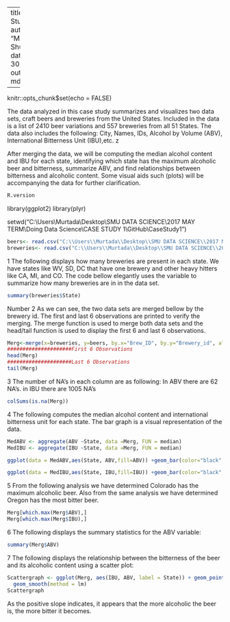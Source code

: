 

---
title: "Case Study 1"
author: "Murtada Shubbar"
date: "June 30, 2017"
output: md_document
  
---
knitr::opts_chunk$set(echo = FALSE) 


The data analyzed in this case study summarizes and visualizes two data sets, 
craft beers and breweries from the United States. Included in the data is a list of 
2410 beer variations and 557 breweries from all 51 States. The data also includes the 
following: City, Names, IDs, Alcohol by Volume (ABV), International Bitterness Unit (IBU),etc. z

After merging the data, we will be computing the median alcohol content and IBU for
each state, identifying which state has the maximum alcoholic beer and bitterness, 
summarize ABV, and find relationships between bitterness and alcoholic content.
Some visual aids such (plots) will be accompanying the data for further clarification. 


#################################################################
```r
R.version 
```

library(ggplot2)
library(plyr)


setwd("C:\\Users\\Murtada\\Desktop\\SMU DATA SCIENCE\\2017 MAY TERM\\Doing Data Science\\CASE STUDY 1\\GitHub\\CaseStudy1")

```r
beers<- read.csv("C:\\Users\\Murtada\\Desktop\\SMU DATA SCIENCE\\2017 MAY TERM\\Doing Data Science\\CASE STUDY 1\\GitHub\\RawData\\Beers.csv")
breweries<- read.csv("C:\\Users\\Murtada\\Desktop\\SMU DATA SCIENCE\\2017 MAY TERM\\Doing Data Science\\CASE STUDY 1\\GitHub\\RawData\\Breweries.csv")
```


1
The following displays how many breweries are present in each state.
We have states like WV, SD, DC that have one brewery and other heavy
hitters like CA, MI, and CO. The code bellow elegantly uses the variable
to summarize how many breweries are in in the data set. 

```r
summary(breweries$State)
```


Number 2 
As we can see, the two data sets are merged bellow by the brewery id. 
The first and last 6 observations are printed to verify the merging. 
The merge function is used to merge both data sets and the head/tail
function is used to display the first 6 and last 6 observations. 


```r
Merg<-merge(x=breweries, y=beers, by.x="Brew_ID", by.y="Brewery_id", all=TRUE)
#####################First 6 Observations
head(Merg)
#####################Last 6 Observations 
tail(Merg)
```


3
The number of NA's in each column are as following: 
In ABV there are 62 NA's. 
in IBU there are 1005 NA's

```r
colSums(is.na(Merg))
```


4 
The following computes the median alcohol content and international
bitterness unit for each state. The bar graph is a visual representation of the data. 

```r
MedABV <- aggregate(ABV ~State, data =Merg, FUN = median)
MedIBU <- aggregate(IBU ~State, data =Merg, FUN = median)
```

```r
ggplot(data = MedABV,aes(State, ABV,fill=ABV)) +geom_bar(color="black",stat = "identity")+theme(text=element_text(size=15))
```

```r
ggplot(data = MedIBU,aes(State, IBU,fill=IBU)) +geom_bar(color="black",stat = "identity")+theme(text=element_text(size=15))
```


5
From the following analysis we have determined Colorado has the maximum alcoholic beer. 
Also from the same analysis we have determined Oregon has the most bitter beer. 

```r
Merg[which.max(Merg$ABV),]
Merg[which.max(Merg$IBU),]
```


6 
The following displays the summary statistics for the ABV variable: 

```r
summary(Merg$ABV)
```

7 
The following displays the relationship between the bitterness of the beer 
and its alcoholic content using a scatter plot: 

```r
Scattergraph <- ggplot(Merg, aes(IBU, ABV, label = State)) + geom_point(shape=1) +
  geom_smooth(method = lm) 
Scattergraph
```

As the positive slope indicates, it appears that the more alcoholic the beer is, the more bitter it becomes. 


























